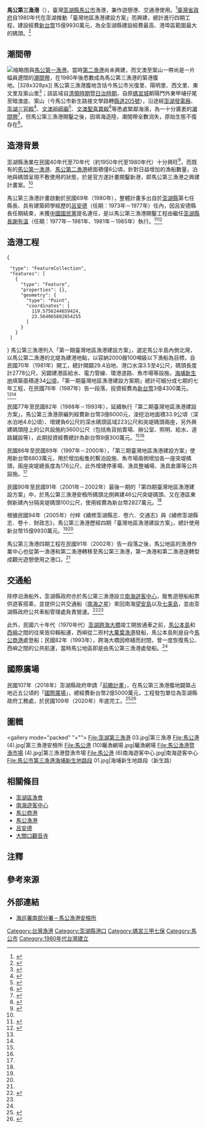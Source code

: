 {{About|馬公第三漁港|其他馬公漁港的說明|馬公漁港|馬公商港的說明|馬公商港}}
{{Infobox Port
| name = 馬公第三漁港<br/>Magong Third Fishing Harbor
| image =澎湖第三漁港.jpg
| imagesize = 285px
| caption = 
| country = {{ROC-TW}}
| location = [[澎湖縣|澎湖縣]][[馬公市|馬公市]]光復里、陽明里、西文里、東文里、案山里
| coordinates =
| owner = [[澎湖縣政府|澎湖縣政府]]工務處
| type = 漁港、交通港、遊憩港
| sizewater = 
| sizeland = 
| piers = 
| employees = 
| leadershiptitle = 
| leader = 
| blankdetailstitle1 =
| blankdetails1 =
| blankdetailstitle2 = 
| blankdetails2 =
| blankdetailstitle3 =
| blankdetails3 =
| cargotonnage = 
| containervolume = 
| cargovalue = 
| passengertraffic = 
| revenue = 
| profit = 
| blankstatstitle1 =建造經費
| blankstats1 =新台幣15億9930萬元（2002年止）
| blankstatstitle2 =
| blankstats2 =
| blankstatstitle3 =
| blankstats3 =
| website = 
| opened =
}}

'''馬公第三漁港'''（{{Lang-nan-tw|Má-king Tuē-sann Hû-káng}}），臺灣[[澎湖縣|澎湖縣]][[馬公市|馬公市]]漁港，兼作遊憩港、交通港使用。<ref name=":1">{{Cite book|title=《續修澎湖縣志．卷6．交通志》|last=謝|first=國興|publisher=澎湖縣政府|year=2005|isbn=9860015139|location=澎湖縣|pages=15-17|language=zh-tw}}</ref>{{RP|43-51}}[[臺灣省政府|臺灣省政府]]自1980年代在澎湖推動「臺灣地區漁港建設方案」而興建，總計進行四期工程，建設經費[[新臺幣|新台幣]]15億9930萬元，為全澎湖縣建設經費最高、港埠區範圍最大的碼頭。<ref name=":0">{{Cite book|title=《續修澎湖縣志．卷10．財政志》|last=賴|first=惠敏|publisher=澎湖縣政府|year=2005|isbn=9860015171|location=澎湖縣|pages=|language=zh-tw}}</ref>{{RP|166、175-176}}

== 潮間帶 ==
[[File:Mako_1_8000_1945.jpg|缩略图]]與[[馬公第一漁港|馬公第一漁港]]。當時[[馬公第二漁港|第二漁港]]尚未興建，而文澳至案山一帶尚是一片幅員遼闊的[[潮間帶|潮間帶]]，在1980年後悉數成為馬公第三漁港的築港腹地。|328x328px]]
馬公第三漁港腹地含括今馬公市光復里、陽明里、西文里、東文里及案山里<ref name=":13">{{Cite book|title=《續修澎湖縣志．卷2．地理志》|last=顏|first=尚文|publisher=澎湖縣政府|year=2005|isbn=9860015104|location=澎湖縣|pages=|language=zh-tw}}</ref>；該區域自[[臺灣清治時期|清領時期]]暨[[台灣日治時期|日治時期]]，自原[[澎湖廳城|媽宮城]]朝陽門外東甲埔仔尾至暗澳底、案山（今馬公市新生路接文學路轉[[縣道205號|縣道205號]]），沿途經[[澎湖發電廠|澎湖發電廠]]、[[澎湖三官殿|澎湖三官殿]]<ref>{{Cite web|title=〈三官殿〉|url=https://penghu.info/OBE112D59871E1513B41|accessdate=|author=|date=|format=|publisher=Penghu.Info｜澎湖知識服務平台|language=zh-tw|archiveurl=https://web.archive.org/web/20180422133030/https://penghu.info/OBE112D59871E1513B41|archivedate=2018-04-22|dead-url=no}}</ref>、[[文澳祖師廟|文澳祖師廟]]<ref>{{Cite web|title=〈水槍溝〉|url=https://penghu.info/OB698EB4334F59E86108|accessdate=|author=|date=|format=|publisher=Penghu.Info｜澎湖知識服務平台|language=zh-tw|archiveurl=https://penghu.info/OB698EB4334F59E86108|archivedate=2021-02-06}}</ref>、[[文澳聖真寶殿|文澳聖真寶殿]]<ref>{{Cite web|title=〈澳仔底〉|url=https://penghu.info/OB0EAD65ADD3FCCD7249|accessdate=|author=|date=|format=|publisher=Penghu.Info｜澎湖知識服務平台|language=zh-tw|archiveurl=https://web.archive.org/web/20210209173820/https://penghu.info/OB0EAD65ADD3FCCD7249|archivedate=2021-02-09|dead-url=no}}</ref>等悉處緊鄰海濱，為一十分廣袤的[[潮間帶|潮間帶]]<ref name=":12">{{Cite book|title=《媽宮（1604-1945）：一個臺灣傳統城鎮空間現代化變遷之研究》|last=張|first=玉璜|publisher=澎湖縣立文化中心|year=1998|isbn=9570215895|location=澎湖縣|pages=|language=zh-tw}}</ref>，但馬公第三漁港開鑿之後，因填海造陸，潮間帶全數消失，原始生態不復存在<ref>{{Cite news|url=https://news.ltn.com.tw/news/life/paper/1393154|title=〈澎湖擬填海造陸 馬公案山里民反對〉|author=|date=|work=|publisher=|accessdate=|language=zh-tw|format=|last=劉|first=禹慶|archivedate=2021-05-04|archiveurl=https://web.archive.org/web/20210504081306/https://news.ltn.com.tw/news/life/paper/1393154|newspaper=自由時報|dead-url=no}}</ref>。

== 造港背景 ==
澎湖縣漁業在民國40年代至70年代（約1950年代至1980年代）十分興旺<ref name=":3">{{Cite book|title=《1624-2015：台灣漁會大事年表》|last=胡|first=忠一|publisher=中華民國農民團體幹部聯合訓練協會|year=2016|isbn=9789868606357|location=台北市|pages=|language=zh-tw|last2=范|first2=雅鈞|trans-title=The Chronology of Taiwan Fishermen's Association}}</ref>{{Rp|89}}，而既有的[[馬公第一漁港|馬公第一漁港]]、[[馬公第二漁港|馬公第二漁港]]總面積僅6公頃，針對日益增加的漁船數量，泊地與碼頭呈現不敷使用的狀態，於是官方遂計畫開鑿新港，即馬公第三漁港之興建計畫案。<ref name=":1" />{{Rp|45}}

馬公第三漁港計畫啟動於民國69年（1980年），整體計畫多出自於[[澎湖縣|澎湖縣]]第七任縣長、具有建築師學經歷的[[呂安德|呂安德]]（任期：1973年－1977年）任內，因呂安德縣長任期結束，未獲[[中國國民黨|中國國民黨]]提名連任，是以馬公第三漁港開鑿工程由繼任[[澎湖縣縣長|澎湖縣長]][[謝有溫|謝有溫]]（任期：1977年－1981年、1981年－1985年）執行。<ref>{{Cite web|title=〈呂安德〉|url=https://penghu.info/OB036808275C52AABC26|accessdate=|author=|date=|last=許|first=雪姬|year=2005|format=|publisher=Penghu.Info｜澎湖知識服務平台|language=zh-tw|archiveurl=https://web.archive.org/web/20210207164852/https://penghu.info/OB036808275C52AABC26|archivedate=2021-02-07|dead-url=no}}</ref><ref>{{Cite web|title=〈謝有溫〉|url=https://penghu.info/OBBCFE5C52B6948CD208|accessdate=|author=|date=|last=許|first=雪姬|year=2005|format=|publisher=Penghu.Info｜澎湖知識服務平台|language=zh-tw|archiveurl=https://web.archive.org/web/20210215014310/https://penghu.info/OBBCFE5C52B6948CD208|archivedate=2021-02-15|dead-url=no}}</ref>

== 造港工程 ==
<mapframe latitude="23.562099" longitude="119.569874" zoom="14" width="300" height="300" align="left">{
  "type": "FeatureCollection",
  "features": [
    {
      "type": "Feature",
      "properties": {},
      "geometry": {
        "type": "Point",
        "coordinates": [
          119.5756244659424,
          23.564065802054255
        ]
      }
    }
  ]
}</mapframe>
馬公第三漁港列入「第一期臺灣地區漁港建設方案」，選定馬公半島內側北灣，以馬公第二漁港的北堤為建港地點，以容納2000艘100噸級以下漁船為目標，自民國70年（1981年）開工，總計開闢29.4泊地、港口水深3.5至4公尺，碼頭長度計2778公尺，另闢建港區給水、電力管線、環港道路、魚市場等設施，[[海埔新生地|海埔新生地]]填築面積達34[[公頃|公頃]]，「第一期臺灣地區漁港建設方案期」總計可細分成七期的七年工程，在民國76年（1987年）告一段落，投資經費為[[新臺幣|新台幣]]3億4300萬元。<ref name=":1" />{{Rp|45}}<ref name=":0" />{{RP|166}}

民國77年至民國82年（1988年－1993年），延續執行「第二期臺灣地區漁港建設方案」，馬公第三漁港原編列經費新台幣3億6000元，浚挖泊地面積33.9公頃（深水泊地4.6公頃）、增建負6公尺的深水碼頭區域223公尺和突堤碼頭兩座，另外興建碼頭陸上的公共設施約3600公尺（包括魚貨拍賣場、辦公室、照明、給水、道路鋪設等），此期投資經費總計為新台幣8億300萬元。<ref name=":1" />{{Rp|45}}<ref name=":0" />{{RP|166}}

民國86年至民國89年（1997年－2000年），「第三期臺灣地區漁港建設方案」使用新台幣6803萬元，用於增加船隻的繫泊設施、魚市場兩側增加各一座突堤碼頭，兩座突堤總長度為176公尺，此外增建停車場、漁具整補場、漁具倉庫等公共設施。<ref name=":0" />{{RP|166}}

民國90年至民國91年（2001年－2002年）最後一期的「第四期臺灣地區漁港建設方案」中，於馬公第三漁港安檢所碼頭北側興建46公尺突堤碼頭、又在港區東側新建內分隔突堤碼頭100公尺，使用經費為新台幣2827萬元。<ref name=":1" />{{Rp|45}}

根據民國94年（2005年）付梓《續修澎湖縣志．卷六．交通志》與《續修澎湖縣志．卷十．財政志》，馬公第三漁港歷經四期「臺灣地區漁港建設方案」，總計使用新台幣15億9930萬元。{{Efn|《續修澎湖縣志．卷十．財政志》中，第175頁檢附馬公漁港建設經費列表，總額為新台幣9億2722萬元，但與第168頁所述使用經費內文不符；根據168頁中提及之建設細節，馬公第三漁港四期建設經費總額應是新台幣15億9930萬元。}}<ref name=":1" /><ref name=":0" />

馬公第三漁港四期工程在民國91年（2002年）告一段落之後，馬公地區的漁港作業中心也從第一漁港和第二漁港轉移至馬公第三漁港，第一漁港和第二漁港遂轉型成觀光遊憩使用之港口。<ref name=":0" />{{Rp|166、175}}

== 交通船 ==
除停泊漁船外，澎湖縣政府亦於馬公第三漁港設立[[南海遊客中心|南海遊客中心]]，販售遊憩船船票供遊客搭乘，並提供公共交通船（[[南海之星|南海之星]]）來回南海[[望安島|望安島]]以及[[七美嶼|七美島]]，並由澎湖縣政府公共車船管理處負責營運。<ref>{{Cite web|title=〈船運概況〉|url=https://www.phpto.gov.tw/home.jsp?id=39|accessdate=|author=|date=|format=|publisher=澎湖縣政府公共車船管理處|language=zh-tw|archiveurl=https://web.archive.org/web/20200501234234/https://www.phpto.gov.tw/home.jsp?id=39|archivedate=2020-05-01|dead-url=no}}</ref><ref name=":1" />{{RP|45}}

此外，民國六十年代（1970年代）[[澎湖跨海大橋|澎湖跨海大橋]]竣工開放通車之前，[[大山嶼|馬公本島]]和[[西嶼|西嶼]]之間的往來皆仰賴船運，西嶼從二崁村[[大菓葉漁港|大菓葉漁港]]發船，馬公本島則是自今[[馬公商港|馬公商港]]處登船；民國82年（1993年），跨海大橋因修繕而封閉，曾一度恢復馬公、西嶼之間的公共航運，當時馬公地區即是由馬公第三漁港處發船。<ref name=":1" />{{RP|15-17}}

== 國際廣場 ==
民國107年（2018年）澎湖縣政府申請「[[前瞻基礎建設計畫|前瞻計畫]]」，在馬公第三漁港腹地闢築占地近五公頃的「[[澎湖國際廣場|國際廣場]]」，總經費新台幣2億5000萬元，工程發包單位為澎湖縣政府工務處，於民國109年（2020年）年底完工。<ref>{{Cite news|url=https://www.cna.com.tw/news/aloc/202011050324.aspx|title=〈馬公第三漁港國際廣場 地景長廊愈夜愈美麗〉|author=|date=2020-11-05|work=|publisher=中央通訊社|accessdate=|language=zh-tw|format=|archiveurl=https://web.archive.org/web/20201117111711/https://www.cna.com.tw/news/aloc/202011050324.aspx|archivedate=2020-11-17|dead-url=no}}</ref><ref>{{Cite web|title=〈業務職掌〉|url=https://www.penghu.gov.tw/pwd/home.jsp?id=78|accessdate=|author=|date=|first=|format=|publisher=澎湖縣政府工務處|language=zh-tw|archiveurl=https://web.archive.org/web/20220302185359/http://www.penghu.gov.tw/pwd/home.jsp?id=78|archivedate=2022-03-02|dead-url=no}}</ref>

== 圖輯 ==
<gallery mode="packed" "="">
File:澎湖第三漁港 03.jpg|第三漁港
File:馬公港 (4).jpg|第三漁港安檢所
File:馬公港 (10)曬漁網場.jpg|曬漁網場
File:馬公漁港暨漁市場 (4).jpg|第三漁港暨漁市場
File:馬公港 (6)南海遊客中心.jpg|南海遊客中心
File:馬公市第三漁港海埔新生地路段 01.jpg|海埔新生地路段（新生路）
</gallery>

== 相關條目 ==
*[[澎湖區漁會|澎湖區漁會]]
*[[南海遊客中心|南海遊客中心]]
*[[馬公港|馬公商港]]
*[[馬公漁港|馬公漁港]]
*[[呂安德|呂安德]]
*[[大關口觀音寺|大關口觀音寺]]

== 注釋 ==
{{Notelist}}

== 參考來源 ==
{{portal bar|台灣|澎湖|border=no}}
{{references|30em}}

== 外部連結 ==
{{Coord|23.56306|N|119.568206|E|display=title|format=dms}}
{{commons category|Magong third fishing harbor|馬公第三漁港}}
* [https://www.cga.gov.tw/GipOpen/wSite/lp?ctNode=3052&mp=9991 海巡署南部分署－馬公漁港安檢所] {{Wayback|url=https://www.cga.gov.tw/GipOpen/wSite/lp?ctNode=3052&mp=9991 |date=20210128134056 }}

{{澎湖港口}}
{{台灣漁港}}
{{臺灣商港}}

[[Category:台灣漁港|Category:台灣漁港]]
[[Category:澎湖縣港口|Category:澎湖縣港口]]
[[Category:媽宮三甲七保|Category:媽宮三甲七保]]
[[Category:馬公市|Category:馬公市]]
[[Category:1980年代台灣建立|Category:1980年代台灣建立]]